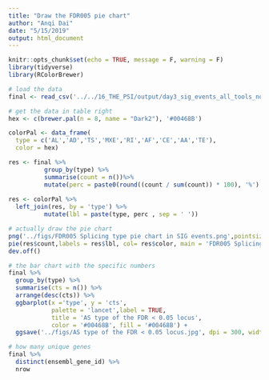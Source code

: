 ```yaml
---
title: "Draw the FDR005 pie chart"
author: "Anqi Dai"
date: "5/15/2019"
output: html_document
---
```


```r
knitr::opts_chunk$set(echo = TRUE, message = F, warning = F)
library(tidyverse)
library(RColorBrewer)
```

```r
# load the data 
final <- read_csv('../../16_THE_PSI/output/day3_sig_events_all_tools_not_filtered_by_PSI.csv')
```


```r
# get the data in table right
hex <- c(brewer.pal(n = 8, name = "Dark2"), '#00468B')

colorPal <- data_frame(
  type = c('AL','AD','TS','MXE','RI','AF','CE','AA','TE'), 
  color = hex) 

res <- final %>%
          group_by(type) %>%
          summarise(count = n())%>%
          mutate(perc = paste0(round((count / sum(count)) * 100), '%') ) 
  
res <- colorPal %>%
  left_join(res, by = 'type') %>%
          mutate(lbl = paste(type, perc , sep = ' '))

# actually draw the pie chart
png('../figs/FDR005 Splicing type pie chart in SIG events.png',pointsize = 8, res = 300, width = 4, height = 4, units = 'in')
pie(res$count,labels = res$lbl, col= res$color, main = 'FDR005 Splicing type pie chart in SIG events')
dev.off()
```

```r
# the bar chart with the specific numbers
final %>%
  group_by(type) %>%
  summarise(cts = n()) %>%
  arrange(desc(cts)) %>% 
  ggbarplot(x ='type', y = 'cts', 
            palette = 'lancet',label = TRUE,
            title = 'AS type of the FDR < 0.05 locus',
            color = '#00468B', fill = '#00468B') +
  ggsave('../figs/AS type of the FDR < 0.05 locus.jpg', dpi = 300, width = 10, height = 6)
```

```r
# how many unique genes
final %>%
  distinct(ensembl_gene_id) %>%
  nrow
```

